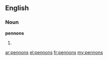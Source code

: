 ==English==

===Noun===
'''pennons'''

# {{plural of|[[pennon]]}}

[[ar:pennons]]
[[el:pennons]]
[[fr:pennons]]
[[my:pennons]]